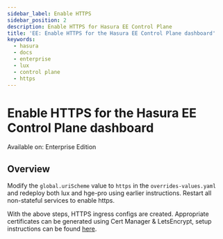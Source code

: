 ```yaml
---
sidebar_label: Enable HTTPS
sidebar_position: 2
description: Enable HTTPS for Hasura EE Control Plane
title: 'EE: Enable HTTPS for the Hasura EE Control Plane dashboard'
keywords:
  - hasura
  - docs
  - enterprise
  - lux
  - control plane
  - https
---
```



# Enable HTTPS for the Hasura EE Control Plane dashboard

<div className='badge badge--primary heading-badge'>Available on: Enterprise Edition</div>

## Overview

Modify the `global.uriScheme` value to `https` in the `overrides-values.yaml` and redeploy both lux and hge-pro using
earlier instructions. Restart all non-stateful services to enable https.

With the above steps, HTTPS ingress configs are created. Appropriate certificates can be generated using Cert Manager &
LetsEncrypt, setup instructions can be found [here](https://cert-manager.io/docs/installation/kubernetes/).
